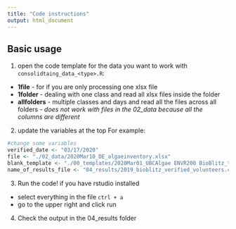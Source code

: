 ```yaml
---
title: "Code instructions"
output: html_document
---
```


## Basic usage
1. open the code template for the data you want to work with `consolidtaing_data_<type>.R`:
* **1file** - for if you are only processing one xlsx file
* **1folder** - dealing with one class and read all xlsx files inside the folder
* **allfolders** - multiple classes and days and read all the files across all folders *- does not work with files in the 02_data because all the columns are different*

2. update the variables at the top
For example:
```r
#change some variables
verified_date <- "03/17/2020"
file <- "./02_data/2020Mar10_DE_algaeinventory.xlsx"
blank_template <- "./00_templates/2020Mar01_UBCAlgae ENVR200 BioBlitz_template.xlsx"
name_of_results_file <- "04_results/2019_bioblitz_verified_volunteers.csv"
```

3. Run the code!
if you have rstudio installed
- select everything in the file `ctrl + a`
- go to the upper right and click run

4. Check the output in the 04_results folder
